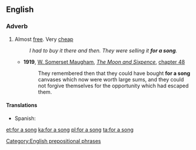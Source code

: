 ==English==

===Adverb===
{{en-adv|head=[[for]] [[a]] [[song]]|-}}

# Almost [[free]]. Very [[cheap]]
#: ''I had to buy it there and then. They were selling it '''for a song'''.''
#* '''1919''', [[w:William Somerset Maugham|W. Somerset Maugham]], ''[[w:The Moon and Sixpence|The Moon and Sixpence]]'', [[s:The Moon and Sixpence/Chapter XLVIII|chapter 48]]
#*:They remembered then that they could have bought '''for a song''' canvases which now were worth large sums, and they could not forgive themselves for the opportunity which had escaped them.
====Translations====
{{trans-top|almost free}}
* Spanish: {{t|es|de balde}}
{{trans-mid}}
{{trans-bottom}}

[[Category:English prepositional phrases]]

[[et:for a song]]
[[ka:for a song]]
[[pl:for a song]]
[[ta:for a song]]